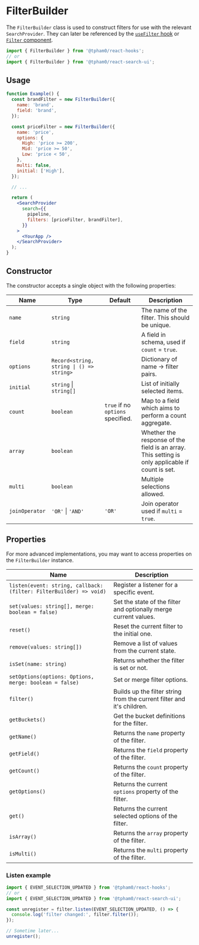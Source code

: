 
<SEO
  title="FilterBuilder"
  description="The FilterBuilder class is used to construct filters for use with the relevant SearchProvider."
/>

# FilterBuilder

The `FilterBuilder` class is used to construct filters for use with the relevant `SearchProvider`. They can later be referenced by the [`useFilter` hook](/hooks/usefilter) or [`Filter` component](/search-ui/filter).

```js
import { FilterBuilder } from '@tpham0/react-hooks';
// or
import { FilterBuilder } from '@tpham0/react-search-ui';
```

## Usage

```jsx live=false
function Example() {
  const brandFilter = new FilterBuilder({
    name: 'brand',
    field: 'brand',
  });

  const priceFilter = new FilterBuilder({
    name: 'price',
    options: {
      High: 'price >= 200',
      Mid: 'price >= 50',
      Low: 'price < 50',
    },
    multi: false,
    initial: ['High'],
  });

  // ...

  return (
    <SearchProvider
      search={{
        pipeline,
        filters: [priceFilter, brandFilter],
      }}
    >
      <YourApp />
    </SearchProvider>
  );
}
```

## Constructor

The constructor accepts a single object with the following properties:

| Name           | Type                                     | Default                           | Description                                                                                     |
| -------------- | ---------------------------------------- | --------------------------------- | ----------------------------------------------------------------------------------------------- |
| `name`         | `string`                                 |                                   | The name of the filter. This should be unique.                                                  |
| `field`        | `string`                                 |                                   | A field in schema, used if `count` = `true`.                                                    |
| `options`      | `Record<string, string \| () => string>` |                                   | Dictionary of name -> filter pairs.                                                             |
| `initial`      | `string` \| `string[]`                   |                                   | List of initially selected items.                                                               |
| `count`        | `boolean`                                | `true` if no `options` specified. | Map to a field which aims to perform a count aggregate.                                         |
| `array`        | `boolean`                                |                                   | Whether the response of the field is an array. This setting is only applicable if count is set. |
| `multi`        | `boolean`                                |                                   | Multiple selections allowed.                                                                    |
| `joinOperator` | `'OR'` \| `'AND'`                        | `'OR'`                            | Join operator used if `multi` = `true`.                                                         |

## Properties

For more advanced implementations, you may want to access properties on the `FilterBuilder` instance.

| Name                                                               | Description                                                            |
| ------------------------------------------------------------------ | ---------------------------------------------------------------------- |
| `listen(event: string, callback: (filter: FilterBuilder) => void)` | Register a listener for a specific event.                              |
| `set(values: string[], merge: boolean = false)`                    | Set the state of the filter and optionally merge current values.       |
| `reset()`                                                          | Reset the current filter to the initial one.                           |
| `remove(values: string[])`                                         | Remove a list of values from the current state.                        |
| `isSet(name: string)`                                              | Returns whether the filter is set or not.                              |
| `setOptions(options: Options, merge: boolean = false)`             | Set or merge filter options.                                           |
| `filter()`                                                         | Builds up the filter string from the current filter and it's children. |
| `getBuckets()`                                                     | Get the bucket definitions for the filter.                             |
| `getName()`                                                        | Returns the `name` property of the filter.                             |
| `getField()`                                                       | Returns the `field` property of the filter.                            |
| `getCount()`                                                       | Returns the `count` property of the filter.                            |
| `getOptions()`                                                     | Returns the current `options` property of the filter.                  |
| `get()`                                                            | Returns the current selected options of the filter.                    |
| `isArray()`                                                        | Returns the `array` property of the filter.                            |
| `isMulti()`                                                        | Returns the `multi` property of the filter.                            |

### Listen example

```js
import { EVENT_SELECTION_UPDATED } from '@tpham0/react-hooks';
// or
import { EVENT_SELECTION_UPDATED } from '@tpham0/react-search-ui';

const unregister = filter.listen(EVENT_SELECTION_UPDATED, () => {
  console.log('filter changed:', filter.filter());
});

// Sometime later...
unregister();
```
